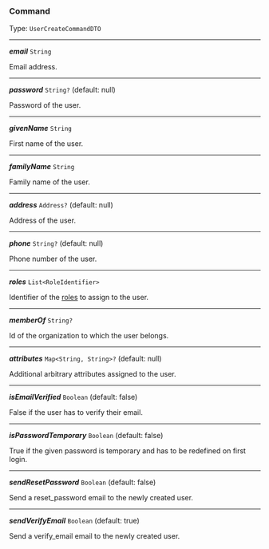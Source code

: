 


### Command

Type: `UserCreateCommandDTO`

---

***email*** `String`

Email address.



---

***password*** `String?` (default: null)

Password of the user.



---

***givenName*** `String`

First name of the user.



---

***familyName*** `String`

Family name of the user.



---

***address*** `Address?` (default: null)

Address of the user.



---

***phone*** `String?` (default: null)

Phone number of the user.



---

***roles*** `List<RoleIdentifier>`

Identifier of the [roles](/docs/api-privilege-role--page#roledto) to assign to the user.



---

***memberOf*** `String?`

Id of the organization to which the user belongs.



---

***attributes*** `Map<String, String>?` (default: null)

Additional arbitrary attributes assigned to the user.



---

***isEmailVerified*** `Boolean` (default: false)

False if the user has to verify their email.



---

***isPasswordTemporary*** `Boolean` (default: false)

True if the given password is temporary and has to be redefined on first login.



---

***sendResetPassword*** `Boolean` (default: false)

Send a reset_password email to the newly created user.



---

***sendVerifyEmail*** `Boolean` (default: true)

Send a verify_email email to the newly created user.


